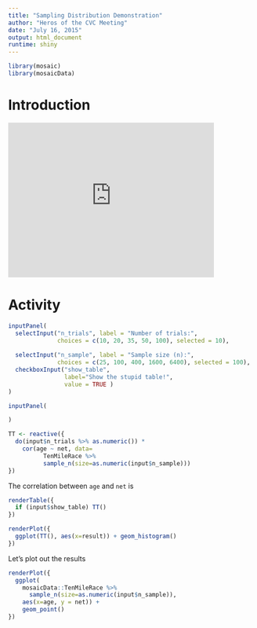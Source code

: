 ```yaml
---
title: "Sampling Distribution Demonstration"
author: "Heros of the CVC Meeting"
date: "July 16, 2015"
output: html_document
runtime: shiny
---
```


```r
library(mosaic)
library(mosaicData)
```

# Introduction

<iframe width="420" height="315" src="https://www.youtube.com/embed/VBrzoxgbStk" frameborder="0" allowfullscreen></iframe>

# Activity

```r
inputPanel(
  selectInput("n_trials", label = "Number of trials:",
              choices = c(10, 20, 35, 50, 100), selected = 10),
  
  selectInput("n_sample", label = "Sample size (n):",
              choices = c(25, 100, 400, 1600, 6400), selected = 100),
  checkboxInput("show_table", 
                label="Show the stupid table!", 
                value = TRUE )
)
```

```r
inputPanel(

)
```


```r
TT <- reactive({
  do(input$n_trials %>% as.numeric()) * 
    cor(age ~ net, data=
          TenMileRace %>% 
          sample_n(size=as.numeric(input$n_sample)))
})
```


The correlation between `age` and `net` is

```r
renderTable({
  if (input$show_table) TT()
})
```

```r
renderPlot({
  ggplot(TT(), aes(x=result)) + geom_histogram()
})
```

Let's plot out the results

```r
renderPlot({ 
  ggplot(
    mosaicData::TenMileRace %>% 
      sample_n(size=as.numeric(input$n_sample)), 
    aes(x=age, y = net)) + 
    geom_point()
})
```

